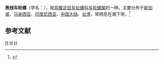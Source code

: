 {{Speciesbox
| genus = Architectonica
| species = perspectiva
| image = Architectonica_perspectiva_01.JPG
| image_width = 400 px
| authority = ([[Linnaeus|Linnaeus]], 1758)
}}
'''黑线车轮螺'''（学名：''{{lang|la|Architectonica perspectiva}}''），是[[异腹足目|异腹足目]][[车轮螺科|车轮螺科]][[车轮螺属|车轮螺属]]的一种。主要分布于[[新加坡|新加坡]]、[[马来西亚|马来西亚]]、[[印度尼西亚|印度尼西亚]]、[[中国大陆|中国大陆]]、[[台湾|台湾]]，常栖息在潮下带。<ref>{{cite web|url=http://shell.sinica.edu.tw/chinese/shellbase_detail.php?science_no=1722|title=国际贝库：黑线车轮螺|publisher=台湾贝类资料库|accessdate=2009-08-11|archive-date=2016-03-04|archive-url=https://web.archive.org/web/20160304205144/http://shell.sinica.edu.tw/chinese/shellbase_detail.php?science_no=1722|dead-url=no}}</ref>

== 参考文献 ==
{{reflist}}

{{Taxonbar}}

[[Category:卡尔·林奈命名的生物分类|H]]
[[Category:1758年描述的动物|H]]
[[Category:车轮螺属|H]]